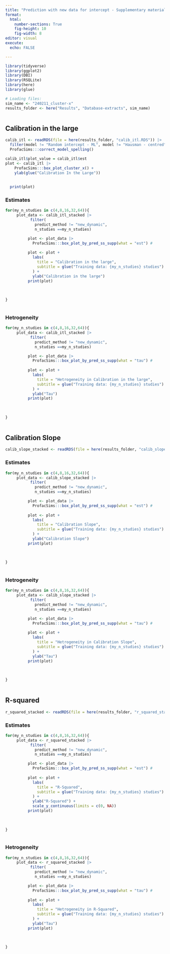 ```yaml
---
title: "Prediction with new data for intercept - Supplementary material part 2"
format: 
  html:
    number-sections: True
    fig-height: 10
    fig-width: 8
editor: visual
execute: 
  echo: FALSE

---
```


```r
library(tidyverse)
library(ggplot2)
library(DBI)
library(RSQLite)
library(here)
library(glue)

# Loading files:
sim_name <- "240211_cluster-x"
results_folder <- here("Results", "Database-extracts", sim_name)



```

## Calibration in the large
```R
calib_itl <- readRDS(file = here(results_folder, "calib_itl.RDS")) |> 
  filter(model != "Random intercept - ML", model != "Hausman - centred") |> 
  ProfacSims:::correct_model_spelling()

```

```r
calib_itl$plot_value = calib_itl$est
plot <- calib_itl |> 
    ProfacSims:::box_plot_cluster_x() +
    ylab(glue("Calibration In the Large")) 
  
  
  print(plot)

```
### Estimates
```r

for(my_n_studies in c(4,8,16,32,64)){
     plot_data <- calib_itl_stacked |> 
           filter(
             predict_method != "new_dynamic", 
             n_studies ==my_n_studies) 

          plot <- plot_data |> 
            ProfacSims:::box_plot_by_pred_ss_supp(what = "est") # 
          
          plot <- plot + 
            labs(
              title = "Calibration in the large",
              subtitle = glue("Training data: {my_n_studies} studies")
            ) +
            ylab("Calibration in the large")
          print(plot)
      
  
    
}     
       
```


### Hetrogeneity
```r

for(my_n_studies in c(4,8,16,32,64)){
     plot_data <- calib_itl_stacked |> 
           filter(
             predict_method != "new_dynamic", 
             n_studies ==my_n_studies) 

          plot <- plot_data |> 
            ProfacSims:::box_plot_by_pred_ss_supp(what = "tau") #
          
          plot <- plot + 
            labs(
              title = "Hetrogeneity in Calibration in the large",
              subtitle = glue("Training data: {my_n_studies} studies")
            ) +
            ylab("Tau")
          print(plot)
      
  
    
}     
       
```

## Calibration Slope
```R
calib_slope_stacked <- readRDS(file = here(results_folder, "calib_slope_stacked.RDS"))

```


### Estimates
```r

for(my_n_studies in c(4,8,16,32,64)){
     plot_data <- calib_slope_stacked |> 
           filter(
             predict_method != "new_dynamic", 
             n_studies ==my_n_studies) 

          plot <- plot_data |> 
            ProfacSims:::box_plot_by_pred_ss_supp(what = "est") # 
          
          plot <- plot + 
            labs(
              title = "Calibration Slope",
              subtitle = glue("Training data: {my_n_studies} studies")
            ) +
            ylab("Calibration Slope")
          print(plot)
      
  
    
}     
       
```


### Hetrogeneity
```r

for(my_n_studies in c(4,8,16,32,64)){
     plot_data <- calib_slope_stacked |> 
           filter(
             predict_method != "new_dynamic", 
             n_studies ==my_n_studies) 

          plot <- plot_data |> 
            ProfacSims:::box_plot_by_pred_ss_supp(what = "tau") #
          
          plot <- plot + 
            labs(
              title = "Hetrogeneity in Calibration Slope",
              subtitle = glue("Training data: {my_n_studies} studies")
            ) +
            ylab("Tau")
          print(plot)
      
  
    
}     
       
```



## R-squared
```R
r_squared_stacked <- readRDS(file = here(results_folder, "r_squared_stacked.RDS"))
```


### Estimates
```r

for(my_n_studies in c(4,8,16,32,64)){
     plot_data <- r_squared_stacked |> 
           filter(
             predict_method != "new_dynamic", 
             n_studies ==my_n_studies) 

          plot <- plot_data |> 
            ProfacSims:::box_plot_by_pred_ss_supp(what = "est") # 
          
          plot <- plot + 
            labs(
              title = "R-Squared",
              subtitle = glue("Training data: {my_n_studies} studies")
            ) +
            ylab("R-Squared") +
            scale_y_continuous(limits = c(0, NA))
          print(plot)
      
  
    
}     
       
```


### Hetrogeneity
```r

for(my_n_studies in c(4,8,16,32,64)){
     plot_data <- r_squared_stacked |> 
           filter(
             predict_method != "new_dynamic", 
             n_studies ==my_n_studies) 

          plot <- plot_data |> 
            ProfacSims:::box_plot_by_pred_ss_supp(what = "tau") #
          
          plot <- plot + 
            labs(
              title = "Hetrogeneity in R-Squared",
              subtitle = glue("Training data: {my_n_studies} studies")
            ) +
            ylab("Tau")
          print(plot)
      
  
    
}     
       
```



